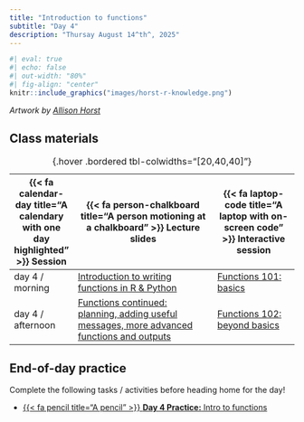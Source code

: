 ```yaml
---
title: "Introduction to functions"
subtitle: "Day 4"
description: "Thursay August 14^th^, 2025"
---
```


```r
#| eval: true
#| echo: false
#| out-width: "80%"
#| fig-align: "center"
knitr::include_graphics("images/horst-r-knowledge.png")
```

:::{.gray-text .center-text}
*Artwork by [Allison Horst](https://allisonhorst.com/)*
:::

<!-- ## Pre-class prep -->

<!-- No pre-class prep before our first day of class! -->

## Class materials

| {{< fa calendar-day title="A calendary with one day highlighted" >}} Session  | {{< fa person-chalkboard title="A person motioning at a chalkboard" >}} Lecture slides  |  {{< fa laptop-code title="A laptop with on-screen code" >}} Interactive session |
|-------------------|-----------------------------------------------------------------------------------------------------------------------------------------------------|----------------------------------------------------------------------------------|
| day 4 / morning   | [Introduction to writing functions in R & Python](https://docs.google.com/presentation/d/12H0Vw84TyYKnqspq8MYxNdIMESVGMCSgD-YMctnvQoA/present?usp=sharing){target="_blank"} | [Functions 101: basics](interactive-sessions/interactive-session-4.qmd){target="_blank"} |
| day 4 / afternoon | [Functions continued: planning, adding useful messages, more advanced functions and outputs](https://docs.google.com/presentation/d/1D6pTuGAfdazvfBxB_8ZLPslB3JMdiKw7hRMLPQUgSC8/present?usp=sharing){target="_blank"} | [Functions 102: beyond basics](interactive-sessions/interactive-session-4.qmd){target="_blank"} |
: {.hover .bordered tbl-colwidths="[20,40,40]"} 

## End-of-day practice

Complete the following tasks / activities before heading home for the day!

- [{{< fa pencil title="A pencil" >}} **Day 4 Practice:** Intro to functions](eod-practice/eod-day4.qmd){target="_blank"}


